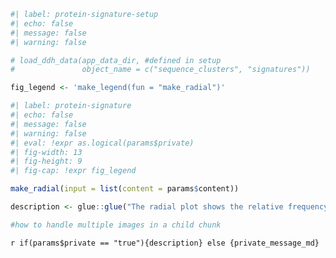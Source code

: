 ```r
#| label: protein-signature-setup
#| echo: false
#| message: false
#| warning: false

# load_ddh_data(app_data_dir, #defined in setup
#               object_name = c("sequence_clusters", "signatures"))

fig_legend <- 'make_legend(fun = "make_radial")'

```

```r
#| label: protein-signature
#| echo: false
#| message: false
#| warning: false
#| eval: !expr as.logical(params$private)
#| fig-width: 13
#| fig-height: 9
#| fig-cap: !expr fig_legend

make_radial(input = list(content = params$content))

description <- glue::glue("The radial plot shows the relative frequency of each amino acid in {params$content} compared to the average of all proteins in the human proteome.")

#how to handle multiple images in a child chunk
```
`r if(params$private == "true"){description} else {private_message_md}`  


